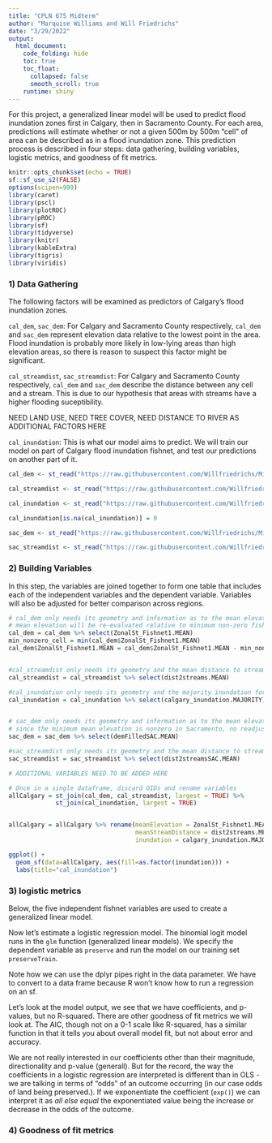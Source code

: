 ```yaml
---
title: "CPLN 675 Midterm"
author: "Marquise Williams and Will Friedrichs"
date: "3/29/2022"
output: 
  html_document:
    code_folding: hide
    toc: true
    toc_float:
      collapsed: false
      smooth_scroll: true
    runtime: shiny
---
```


For this project, a generalized linear model will be used to predict flood inundation zones first in Calgary, then in Sacramento County. For each area, predictions will estimate whether or not a given 500m by 500m "cell" of area can be described as in a flood inundation zone. This prediction process is described in four steps: data gathering, building variables, logistic metrics, and goodness of fit metrics.

```r
knitr::opts_chunk$set(echo = TRUE)
sf::sf_use_s2(FALSE)
options(scipen=999)
library(caret)
library(pscl)
library(plotROC)
library(pROC)
library(sf)
library(tidyverse)
library(knitr)
library(kableExtra)
library(tigris)
library(viridis)
```


### 1) Data Gathering

The following factors will be examined as predictors of Calgary's flood inundation zones.

<code>cal_dem</code>, <code>sac_dem</code>: For Calgary and Sacramento County respectively, <code>cal_dem</code> and <code>sac_dem</code> represent elevation data relative to the lowest point in the area. Flood inundation is probably more likely in low-lying areas than high elevation areas, so there is reason to suspect this factor might be significant.

<code>cal_streamdist</code>, <code>sac_streamdist</code>: For Calgary and Sacramento County respectively, <code>cal_dem</code> and <code>sac_dem</code> describe the distance between any cell and a stream. This is due to our hypothesis that areas with streams have a higher flooding suceptibility. 

NEED LAND USE, NEED TREE COVER, NEED DISTANCE TO RIVER AS ADDITIONAL FACTORS HERE

<code>cal_inundation</code>: This is what our model aims to predict. We will train our model on part of Calgary flood inundation fishnet, and test our predictions on another part of it.


```r
cal_dem <- st_read("https://raw.githubusercontent.com/Willfriedrichs/Midterm_Repo/main/Finalized_Layers/Cal_dem_filled.json")

cal_streamdist <- st_read("https://raw.githubusercontent.com/Willfriedrichs/Midterm_Repo/main/Finalized_Layers/cal_dist2streams.json")

cal_inundation <- st_read("https://raw.githubusercontent.com/Willfriedrichs/Midterm_Repo/main/Finalized_Layers/calgary_inundation.json")

cal_inundation[is.na(cal_inundation)] = 0

sac_dem <- st_read("https://raw.githubusercontent.com/Willfriedrichs/Midterm_Repo/main/Finalized_Layers/sac_dem_filled.geojson")

sac_streamdist <- st_read("https://raw.githubusercontent.com/Willfriedrichs/Midterm_Repo/main/Finalized_Layers/sac_dist2streams.geojson")
```


### 2) Building Variables


In this step, the variables are joined together to form one table that includes each of the independent variables and the dependent variable. Variables will also be adjusted for better comparison across regions.

```r
# cal_dem only needs its geometry and information as to the mean elevation of each cell.
# mean elevation will be re-evaluated relative to minimum non-zero fishnet cell
cal_dem = cal_dem %>% select(ZonalSt_Fishnet1.MEAN)
min_nonzero_cell = min(cal_dem$ZonalSt_Fishnet1.MEAN)
cal_dem$ZonalSt_Fishnet1.MEAN = cal_dem$ZonalSt_Fishnet1.MEAN - min_nonzero_cell


#cal_streamdist only needs its geometry and the mean distance to stream from any given cell.
cal_streamdist = cal_streamdist %>% select(dist2streams.MEAN)

#cal_inundation only needs its geometry and the majority inundation for cells
cal_inundation = cal_inundation %>% select(calgary_inundation.MAJORITY)


# sac_dem only needs its geometry and information as to the mean elevation of each cell.
# since the minimum mean elevation is nonzero in Sacramento, no readjustment is necessary.
sac_dem = sac_dem %>% select(demFilledSAC.MEAN)

#sac_streamdist only needs its geometry and the mean distance to stream from any given cell.
sac_streamdist = sac_streamdist %>% select(dist2streamsSAC.MEAN)

# ADDITIONAL VARIABLES NEED TO BE ADDED HERE

# Once in a single dataframe, discard OIDs and rename variables
allCalgary = st_join(cal_dem, cal_streamdist, largest = TRUE) %>%
             st_join(cal_inundation, largest = TRUE)


allCalgary = allCalgary %>% rename(meanElevation = ZonalSt_Fishnet1.MEAN,
                                   meanStreamDistance = dist2streams.MEAN,
                                   inundation = calgary_inundation.MAJORITY)

ggplot() +
  geom_sf(data=allCalgary, aes(fill=as.factor(inundation))) +
  labs(title="cal_inundation")
```

                                   
### 3) logistic metrics

Below, the five independent fishnet variables are used to create a generalized linear model.

Now let’s estimate a logistic regression model. The binomial logit model runs in the `glm` function (generalized linear models). We specify the dependent variable as `preserve` and run the model on our training set `preserveTrain`.

Note how we can use the dplyr pipes right in the data parameter. We have to convert to a data frame because R won’t know how to run a regression on an sf.

Let's look at the model output, we see that we have coefficients, and p-values, but no R-squared. There are other goodness of fit metrics we will look at. The AIC, though not on a 0-1 scale like R-squared, has a similar function in that it tells you about overall model fit, but not about error and accuracy.

We are not really interested in our coefficients other than their magnitude, directionality and p-value (generall). But for the record, the way the coefficients in a logistic regression are interpreted is different than in OLS - we are talking in terms of "odds" of an outcome occurring (in our case odds of land being preserved.). If we exponentiate the coefficient (`exp()`) we can interpret it as *all else equal* the exponentiated value being the increase or decrease in the odds of the outcome.




### 4) Goodness of fit metrics


